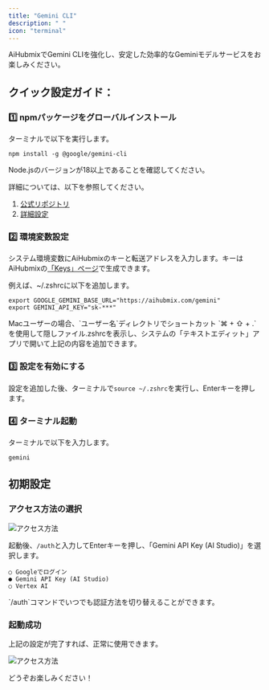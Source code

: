 ```yaml
---
title: "Gemini CLI"
description: " "
icon: "terminal"
---
```


AiHubmixでGemini CLIを強化し、安定した効率的なGeminiモデルサービスをお楽しみください。

## クイック設定ガイド：

### 1️⃣ npmパッケージをグローバルインストール

ターミナルで以下を実行します。

```shell
npm install -g @google/gemini-cli
```

Node.jsのバージョンが18以上であることを確認してください。

詳細については、以下を参照してください。

1. [公式リポジトリ](https://github.com/google-gemini/gemini-cli)
2. [詳細設定](https://github.com/google-gemini/gemini-cli/blob/main/docs/cli/configuration.md)

### 2️⃣ 環境変数設定

システム環境変数にAiHubmixのキーと転送アドレスを入力します。キーはAiHubmixの[「Keys」ページ](https://aihubmix.com/token)で生成できます。

例えば、~/.zshrcに以下を追加します。

```shell
export GOOGLE_GEMINI_BASE_URL="https://aihubmix.com/gemini"
export GEMINI_API_KEY="sk-***"
```

<Tip>
  Macユーザーの場合、`ユーザー名`ディレクトリでショートカット `⌘ + ⇧ + .` を使用して隠しファイル.zshrcを表示し、システムの「テキストエディット」アプリで開いて上記の内容を追加できます。
</Tip>

### 3️⃣ 設定を有効にする

設定を追加した後、ターミナルで`source ~/.zshrc`を実行し、Enterキーを押します。

### 4️⃣ ターミナル起動

ターミナルで以下を入力します。

```shell
gemini
```

## 初期設定

### アクセス方法の選択

![アクセス方法](/media/en/gemini-cli-auth.png)

起動後、`/auth`と入力してEnterキーを押し、「Gemini API Key (AI Studio)」を選択します。

```shell
○ Googleでログイン
● Gemini API Key (AI Studio)
○ Vertex AI
```

<Note>
  `/auth`コマンドでいつでも認証方法を切り替えることができます。
</Note>

### 起動成功

上記の設定が完了すれば、正常に使用できます。

![アクセス方法](/media/en/gemini-cli-aihubmix.png)

どうぞお楽しみください！
